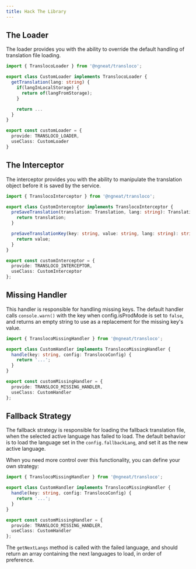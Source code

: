 ```yaml
---
title: Hack The Library
---
```


## The Loader

The loader provides you with the ability to override the default handling of translation file loading.

```ts
import { TranslocoLoader } from '@ngneat/transloco';

export class CustomLoader implements TranslocoLoader {
  getTranslation(lang: string) {
    if(langInLocalStorage) {
      return of(langFromStorage);
    }

    return ...
  }
}

export const customLoader = {
  provide: TRANSLOCO_LOADER,
  useClass: CustomLoader
}
```

## The Interceptor
The interceptor provides you with the ability to manipulate the translation object before it is saved by the service.
```ts
import { TranslocoInterceptor } from '@ngneat/transloco';

export class CustomInterceptor implements TranslocoInterceptor {
  preSaveTranslation(translation: Translation, lang: string): Translation {
    return translation;
  }

  preSaveTranslationKey(key: string, value: string, lang: string): string {
    return value;
  }
}

export const customInterceptor = {
  provide: TRANSLOCO_INTERCEPTOR,
  useClass: CustomInterceptor
};
```

## Missing Handler

This handler is responsible for handling missing keys. The default handler calls `console.warn()` with the key when config.isProdMode is set to `false`, and returns an empty string to use as a replacement for the missing key's value.
```ts
import { TranslocoMissingHandler } from '@ngneat/transloco';

export class CustomHandler implements TranslocoMissingHandler {
  handle(key: string, config: TranslocoConfig) {
    return '...';
  }
}

export const customMissingHandler = {
  provide: TRANSLOCO_MISSING_HANDLER,
  useClass: CustomHandler
};
```

## Fallback Strategy

The fallback strategy is responsible for loading the fallback translation file, when the selected active language has failed to load. The default behavior is to load the language set in the `config.fallbackLang`, and set it as the new active language.

When you need more control over this functionality, you can define your own strategy:

```ts
import { TranslocoMissingHandler } from '@ngneat/transloco';

export class CustomHandler implements TranslocoMissingHandler {
  handle(key: string, config: TranslocoConfig) {
    return '...';
  }
}

export const customMissingHandler = {
  provide: TRANSLOCO_MISSING_HANDLER,
  useClass: CustomHandler
};
```

The `getNextLangs` method is called with the failed language, and should return an array containing the next languages to load, in order of preference.
